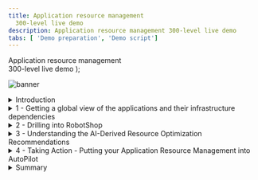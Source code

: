 ```yaml
---
title: Application resource management
  300-level live demo
description: Application resource management 300-level live demo
tabs: [ 'Demo preparation', 'Demo script']
---
```


  <span>
    Application resource management <br/> 300-level live demo
  </span> );

![banner](./images/Incident-Resolution-300-Script.jpg)

<span id="top"></span>

<details>
<summary>Introduction</summary>
<br/>

In this demo, I'll show you how Turbonomic helps SREs and IT Ops teams proactively assure application performance and drive operational efficiency across their mission critical deployments.

<br/>

Home Robots Inc is fully digital global consumer electronic company that sells a growing array of innovative robots that assist with mundane household chores. RobotShop is the primary market place where clients browse and make online purchases.  RobotShop is a microservices-based cloud native app. The spot promotions and other marketing events around the globe result in varying and unpredictable load patterns. The site has suffered from customer experience issues due to application performance that was caused by underlying resource issues. The IT Ops teams lack the full stack visibility and tend to either over or under provision based on best-guesses - this is highly inefficient, very costly and risky.  <br/><br/>

In this demo we will show you how Turbonomic, a solution based on Application Resource Management can help Home Robots Inc. We will:

<br/>
• See how Turbonomic stitches together a full-stack view from business applications to the platform all the way to the underlying physical infrastructure. <br/>
• Examine a few types of resource optimization recommendations generated by the AI-based platform analytics. <br/>
• Demonstrate how the execution of the derived Actions can be automated. <br/>

<br/>

**[Go to top](#top)**

</details>

<details>

<summary>1 - Getting a global view of the applications and their infrastructure dependencies</summary>

<br/>

| **1.1** | **Ingest data from observability platforms and  other monitoring tools** |
| :--- | :--- |
| **Narration** | Turbonomic requires configuration and operational performance data to make recommendations. The more data the better.<br/><br/>RobotShop is being observed by Instana. Turbonomic in turn has tight integrations with Instana and other monitoring tools and therefore has access to this performance data.<br/><br/>Turbonomic ingests, normalizes and builds a common data model to "stitch" together a graphical view of the application-to-resource dependencies. This is called the Supply Chain. |
| **Actions** | 1.1.1 - Click **Settings** (1), select **Target Configurations** (2), and select the **avar.coc-ibm.com** Instana option (3). <br/> <br/> <img src="./images//target-configurations.jpg" width="500" /> |

| **1.2** | **Examine the global supply chain** |
| :--- | :--- |
| **Narration** | We are responsible for RobotShop - but before we dive into RobotShop it is important to take a step back and understand the global picture :-what others apps are consuming shared resources here, what platforms are applications deployed to and what are the underlying infrastructure components involved.<br/><br/>The Global Supply Chain provides the  visualization and serves as a graphical organizer of the various entities in the IT stack and models the dynamic relationships all the way from the managed Application, across the underlying related infrastructure layers from the on-prem data center all the way out to the cloud. |
| **Action** &nbsp; 1.2.1 | Log in to the Turbonomic instance, ensuring that you are on the **Application** tab of the **Turbonomic Home Page**. <br/><br/>  <img src="./images/Global-Supply-Chain.jpg" width="800" /> |
| **Narration** | RobotShop is a modern containerized application. It is deployed to a highly virtualized on-prem environment based on Red Hat OpenShift. <br/><br/>RobotShop shares cluster resources with other applications. Hence the performance of RobotShop is directly impacted by competing apps and shared infrastructure. <br/><br/>Starting at the top you have all the Business Applications that Turbonomic is aware off in this deployment environment. Business Applications are composed of Business Transactions - which are logical business function that an end-user would execute. A purchase or add-to-cart is an example of a business transaction. Transactions in turn use Services - where a service is basically a REST endpoint.<br/><br/>Going down the supply chain you see the components that build up the lower layers of the application stack - ranging from K8S and vSphere virtualization controllers to database servers, storage volumes, hosts and all the way out to availability zones on the public cloud. <br/><br/>Each circle represents an IT entity, the color reflects the current health of the entities - Red points to a critical risk, yellow is an area to improve efficiency and green is healthy. <br/><br/>You can set a time frame from recent hours to the past year - this flexibility to visualize resource relationships at varying points in time is also very valuable. |
| **Narration** | Let's see what are the Top Business Applications at risk - that need immediate attention. The list is ordered in terms of severity.<br/><br/>We can observe that RobotShop currently has SLO violations - where response time is up and throughput is below expected service levels.<br/><br/>The Application Resource Health bar indicates that there are some critical performance issues (in Red) as well as some area to improve efficiency (in Yellow).<br/><br/>The Actions button will take you to the Actions panel enabling you to take the recommended actions directly from Turbonomic. |
| **Action** &nbsp; 1.2.2 | Hover your mouse over the **Business Applications** entity and **Click Business Applications** entity. <br/><br/> <img src="./images/robotshop-SLO-violation.jpg" width="800" /><br/> <img src="./images/Global-Supply-Chain.jpg" width="800" /> |



<br/>

**[Go to top](#top)**

</details>

<details>

<summary>2 - Drilling into RobotShop</summary>

<br/>

| **2.1** | **Examine the RobotShop specific Supply Chain (Resource Dependencies)** |
| :--- | :--- |
| **Narration** | Now that we have a broad understanding of the Global View, let's examine the health of our app RobotShop. This is called Scoping. <br/><br/>The Supply Chain views, whether Global or Scoped to a specific app (like RobotShop in our case), serves as a single source of information and helps bridge the communication gap that often exists between the Application owners and IT Ops infrastructure teams. |
| **Action** &nbsp; 2.1.1 | Click the **RobotShop** link to Scope to RobotShop.  <br/> <br/> <img src="./images/RobotShop-Supply-Chain.jpg" width="800" /> |
| **Narration** | The Supply Chain is scoped to RobotShop. The charts provide a quick view of the overall operating health of RobotShop.<br/><br/>Turbonomic builds its application-awareness from tools like Instana and discovers Kubernetes pods via a set of deployed probes. Notice that, since RobotShop is a Kubernetes-based cloud native application, all the entities appearing in the supply chain are specific to a Container Platform infrastructure. The container platform in this case is RHOCP and runs on a VMWare cluster on-prem. Hence, there are no cloud entities in the RobotShop supply chain. |
| **Action** &nbsp; 2.1.2 | In the **Pending Actions** chart, click on **Show All**. On the **Action Center** panel, select **Workload Controller**. Click **Details**. <br/> <br/> <img src="./images/RobotShop-Performance-Action-click-DETAILS.jpg" width="800" /> |
| **Narration** | Based on the ongoing holistic analysis that the Turbonomic engine does of your environment it generates actions that you can take to resolve and AVOID emerging problems. <br/><br/>The actions are scoped to the containers that are part of the  RobotShop deployment. <br/><br/>Here we can see container resize actions, categorized as Performance and Efficiency actions and displayed for you to investigate further or execute directly. <br/><br/>Container Resize UP actions are typically Performance-Centric actions that are driven to resolve an underlying resource congestion issue.<br/><br/>Container Resize DOWN actions are typically Efficiency-centric actions that are pointing to a resource optimization opportunity likely a consequence of resource over-provisioning. |

<br/>

**[Go to top](#top)**

</details>

<details>

<summary>3 - Understanding the AI-Derived Resource Optimization Recommendations </summary>

<br/>

| **3.1** | **Analyze a RobotShop Performance Recommendation** |
| :--- | :--- |
| **Narration** | Let's explore one of the generated RobotShop Performance actions recommendations in more detail. |
| **Action** &nbsp; 3.1.1 | On the **Action Details** page, click **Expand Details** to inspect the rationale behind the recommendations.<br/> <br/> <img src="./images/Expand-Action-Details.jpg" width="800" /> |
| **Narration** | The graphs show an imminent congestion of virtual memory for the RobotShop card pod. This is based on the a percentile analysis from the last 30 days observation period. A recommendation to upsize the existing memory from 100 MB to 228 MB is being made. The analysis also shows that if this action is take it will result in a reduction of memory utilization from 82% to 36%. This memory upsizing will mitigate the detected risk of contention for memory resources. |

| **3.2** | **Analyze a RobotShop efficiency recommendation** |
| :--- | :--- |
| **Narration** | When the architect initially does sizing, the values are based on best-guesses and taking a safer path typically resulting in over-provisioning of resources. Therefore there is often opportunity to reclaim unused expensive resources and save costs. |
| **Action** &nbsp; 3.2.1 | On the **Action Center** panel, select **rabbitmq**. Click **Details**.<br/><br/> <img src="./images/rabbitmq-overprovisioning-1.jpg" width="800" /> <br/><img src="./images/rabbitmq-overprovisioning-2.jpg" width="800" /> |
| **Narration** | Based on resource analysis of the RobotShop rabbitmq service we can see that memory is over-provisioned and can be reduced. An Efficiency recommendation is being made to reduce the memory of the pod from 512 MB to 384 MB. The downsizing will improve memory utilization without impacting overall service performance.<br/><br/>CPU on the other hand is potentially risky at 90% utilization level. The CPU congestion can result in a performance degradation of this service.  A recommendation is also being made to double the CPU capacity of the RobotShop rabbitmq container. |

| **3.3** | **Analyze an Efficiency action** |
| :--- | :--- |
| **Narration** | The performance of service depends on the availability of compute resources to the encapsulating pod. The pod runs on a node - hence the performance and efficiency of the node matters. We will see how Turbonomic is able to intelligently and proactively redistribute workloads in real-time to better optimize the full stack. |
| **Action** &nbsp; 3.3.1 | On the **RobotShop** Supply chain, hover over the **Namespace** entity. Inspect the popup to get a quick view of the risks, then click **Namespace**.<br/> <br/> <img src="./images/RobotShop-Namespace.jpg" width="800" />
| **Narration** | A Namespace is a logical pool of resources in a Kubernetes environment that manages workloads based on specific requirements or business needs.  The Capacity and Usage chart provides a quick view into quotas set on this cluster and the relative utilization of the resources. These quotas serve as the guardrails when making container sizing decisions. In the Top Services chart it shows that the RobotShop rabbitmq service can benefit from some performance and efficiency actions. |
| **Action** &nbsp; 3.3.2 | On the **Service-robot-shop/rabbitmq** row, click on **Actions**.<br/><br/>  <img src="./images/rabbitmq-actions-click.jpg" width="800" /> |
| **Action** &nbsp; 3.3.3 | On the **Action Center** panel, under **Move**, select **Container Pods**, then **robotshop/rabbitmq** under **Move Actions**. Click **Details**.<br/> <br/> <img src="./images/rabbitmq-Action-Details-1.jpg" width="800" /> |
| **Narration** | The RobotShop rabbitmq service is a queueing service hosting the RabbitMQ server. Turbonomic analysis indicates that the worker node currently hosting the rabbitmq service is under-utilized and operational efficiency can be further improved by moving this service to another worker node and in that process consolidating the cluster resources on fewer worker nodes. The analytics also computes the approximate future resource utilization rates of the source and target worker nodes if the actions were to be taken. In the absence of these capabilities the alternate manual approach can be slow, reactive, error-prone and increasingly challenging as the number of services on the cluster grow.<br/><br/>Last but not least, the analytics also inform the user whether these resource optimization actions can be taken right from within Turbonomic. Let's look at that next. |
 
<br/>

**[Go to top](#top)**

</details>

<details>

<summary>4 - Taking Action - Putting your Application Resource Management into AutoPilot </summary>

<br/>

| **4.1** | **Take action** |
| :--- | :--- |
| **Narration** | A key part of the Application Resource Management process is to generate a set of actions that the user can take to proactively avoid a potential performance issue. All actions generated appear as pending and can be viewed in the Pending Actions chart, as we've seen above. We can then determine whether to execute them manually right from within Turbonomic or automate the action execution and remove or minimize the human intervention. Let's look at the manual execution process first. |
| **Action** &nbsp; 4.1.1 | In the **Action Center** panel, under **Move**, select the **robot-shop/rabbitmq** action. Click **Execute Action**.<br/><br/> <img src="./images/Take-Action-Manually.jpg" width="800" /> |
| **Narration** | Now let's manually execute the recommended resource Efficiency action on the robot-shop/rabbitmq service. Turbonomic allows you to execute the recommended action right from within the platform - this is very convenient and enhances productivity as no tool hopping is necessary and all the audit trails of what actions were executed, by whom and when are easily available for compliance purposes if necessary. |

| **4.2** | **Automating Action Execution - Towards Eliminating Manual Intervention** |
| :--- | :--- |
| **Narration** | RobotShop is composed of a dozen or so microservices. Given the fluctuating demand patterns and the availability of compute resources resource optimization actions will be continuously generated by the platform - with the sole goal of keeping RobotShop in the 'desired state'. <br/><br/>We will now briefly walk through how we can define automation policies to automate this action execution. |
| **Action** &nbsp; 4.2.1 | From **Settings**, click  **Policies**, then click **New Automation Policy** and select **Container Pod**.<br/> <br/> <img src="./images/Automation-Policy-1.jpg" width="800" /> |
| **Narration** | The process defining an automation policy is the same across the various entity types, but the Action Types vary as they are entity specific. |
| **Action** &nbsp; 4.2.2 | Fill out the **Action and Orchestration Panel** as shown below.<br/> <br/> <img src="./images/Automation-Policy-2.jpg" width="800" /> |
| **Narration** | ARE MEANT TO BE ACTIONS? Define the Action Types that will be automated by this automation policy - Move, Suspend, Provision<br/><br/>Set Action Generation --> Generate Actions<br/><br/>Set Action Acceptance --> Automatic<br/><br/>DO NOT click SUBMIT |
| **Narration** | Once the Automation Policy is saved it will go into effect, all Actions generated such as Move - Suspend - Provision, will then be automatically executed.<br/><br/>The main benefit and best-practice of Turbonomic, is to have an increasing number of actions be executed automatically. This will remove human intervention and leverage automation to maintain application performance and improve operational efficiency. |

<br/>

**[Go to top](#top)**

</details>

<details>

<summary>Summary</summary>

<br/>

In this demo we used RobotShop, a cloud-native application to demonstrate how Turbonomic, leverages the principles of Application Resource Management to:<br/><br/>

- Provide full stack visibility and control into your diverse deployment environments<br/>
- Conduct continuous application-aware resource optimization, balancing demand and supply in realtime<br/>
- Enable the Automated Execution of the AI-derived and platform-generated actions 

<br/>

Using RobotShop, we walked through examples of container right sizing, over-provisioning and workload consolidation and how Turbonomic can  analyze-detect-act to assure the performance of your applications and to improve the operational efficiency of the supporting application infrastructure. 

<br/>

**[Go to top](#top)**

</details>

